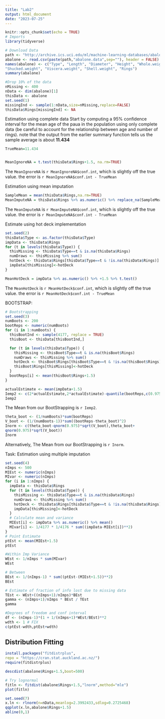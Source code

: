 ```yaml
---
title: "Lab2"
output: html_document
date: "2023-07-25"
---
```


```r
knitr::opts_chunk$set(echo = TRUE)
# Imports
library(tidyverse)
```

```r
# Download Data
path <- "http://archive.ics.uci.edu/ml/machine-learning-databases/abalone/"
abalone <- read.csv(paste(path,"abalone.data",sep=""), header = FALSE)
names(abalone) <- c("Type", "Length", "Diameter", "Height", "Whole.weight",
"Shucked.weight", "Viscera.weight", "Shell.weight", "Rings")
summary(abalone)
```

```r
#Drop 10% of the data
nMissing <- 400
nData <- dim(abalone)[1]
thisData <- abalone
set.seed(1)
missingInd <- sample(1:nData,size=nMissing,replace=FALSE)
thisData$Rings[missingInd] <- NA
```

Estimation using complete data
Start by computing a 95% confidence interval for the mean age of the paua in the population using only
complete data (be careful to account for the relationship between age and number of rings). note that the output from the earlier summary function tells us the sample average is about **11.434**

```r
TrueMean=11.434


MeanIgnoreNA = t.test(thisData$Rings+1.5, na.rm=TRUE)
```

The `MeanIgnoreNA` is `r MeanIgnoreNA$conf.int`, which is slightly off the true value.
the error is `r MeanIgnoreNA$conf.int - TrueMean`


Estimation using mean imputation

```r
SampleMean = mean(thisData$Rings,na.rm=TRUE)
MeanImputeNA = thisData$Rings %>% as.numeric() %>% replace_na(SampleMean) %>% +1.5 %>% t.test()

```

The `MeanImputeNA` is `r MeanImputeNA$conf.int`, which is slightly off the true value.
the error is `r MeanImputeNA$conf.int - TrueMean`

Estimate using hot deck implementation

```r
set.seed(2)
thisData$Type <- as.factor(thisData$Type)
impData <- thisData$Rings
for (t in levels(thisData$Type)) {
  thisMissing <- thisData$Type==t & is.na(thisData$Rings)
  numDraws <- thisMissing %>% sum()
  hotDeck <- thisData$Rings[thisData$Type==t & !is.na(thisData$Rings)] %>% sample(numDraws, replace = TRUE) #With replacement
  impData[thisMissing]<-hotDeck
}

MeanHotDeck = impData %>% as.numeric() %>% +1.5 %>% t.test() 


```

The `MeanHotDeck` is `r MeanHotDeck$conf.int`, which is slightly off the true value.
the error is `r MeanHotDeck$conf.int - TrueMean`


BOOTSTRAP:

```r
# Bootstrapping
set.seed(3)
numBoots <- 200
bootReps <- numeric(numBoots)
for (i in 1:numBoots) {
  thisBootInd <- sample(4177, replace = TRUE)
  thisBoot <- thisData[thisBootInd,]

  for (t in levels(thisData$Type)) {
    thisMissing <- thisBoot$Type==t & is.na(thisBoot$Rings)
    numDraws <- thisMissing %>% sum()
    hotDeck <- thisBoot$Rings[thisBoot$Type==t & !is.na(thisBoot$Rings)] %>% sample(numDraws, replace = TRUE) #With replacement
    thisBoot$Rings[thisMissing]<-hotDeck
  }
  bootReps[i] <- mean(thisBoot$Rings+1.5)
}

actualEstimate <- mean(impData+1.5)
Iemp2 <- c(2*actualEstimate,2*actualEstimate)-quantile(bootReps,c(0.975,0.025))
Iemp2

```

The Mean from our BootStrapping is `r Iemp2`.

```r
theta_boot <- (1/numBoots)*sum(bootReps)
V_boot <- (1/(numBoots-1))*sum((bootReps-theta_boot)^2)
Inorm <- c(theta_boot-qnorm(0.975)*sqrt(V_boot),theta_boot+
qnorm(0.975)*sqrt(V_boot))
Inorm
```

Alternatively, The Mean from our BootStrapping is `r Inorm`.



Task: Estimation using multiple imputation

```r
set.seed(4)
nImps <- 500
MIEst <- numeric(nImps)
MIvar <- numeric(nImps)
for (i in 1:nImps) {
  impData <- thisData$Rings
  for (t in levels(thisData$Type)) {
    thisMissing <- thisData$Type==t & is.na(thisData$Rings)
    numDraws <- thisMissing %>% sum()
    hotDeck <- thisData$Rings[thisData$Type==t & !is.na(thisData$Rings)] %>% sample(numDraws, replace = TRUE)
    impData[thisMissing]<-hotDeck
  }
  # Calculate mean and variance
  MIEst[i] <- impData %>% as.numeric() %>% mean()
  MIvar[i] <- 1/4177 * 1/4176 * sum((impData-MIEst[i])**2)
}
# Point Estimate
ptEst <- mean(MIEst+1.5)
ptEst

```

```r
#Within Imp Variance
WEst <- 1/nImps * sum(MIvar)
WEst
```

```r
# Between
BEst <- 1/(nImps-1) * sum((ptEst-(MIEst+1.5))**2)
BEst
```


```r
# Estimate of fraction of info lost due to missing data
TEst <- WEst+((nImps+1)/nImps)*BEst
gamma <- (nImps+1)/nImps * BEst / TEst
gamma

```

```r
#Degrees of freedom and conf interval
df <- (nImps-1)*(1 + 1/(nImps+1)*WEst/BEst)**2
wdth <- 1 # FIX
c(ptEst-wdth,ptEst+wdth)

```



## Distribution Fitting

```r
install.packages("fitdistrplus",
repo = "https://cran.stat.auckland.ac.nz/")
require(fitdistrplus)
```

```r
descdist(abalone$Rings+1.5,boot=500)

```

```r
# Try lognormal
fitln <- fitdist(abalone$Rings+1.5,"lnorm",method="mle")
plot(fitln)
```

```r
set.seed(7)
x.ln <- rlnorm(n=nData,meanlog=2.3992433,sdlog=0.2725468)
qqplot(x.ln,abalone$Rings+1.5)
abline(0,1)
```


```r

```










